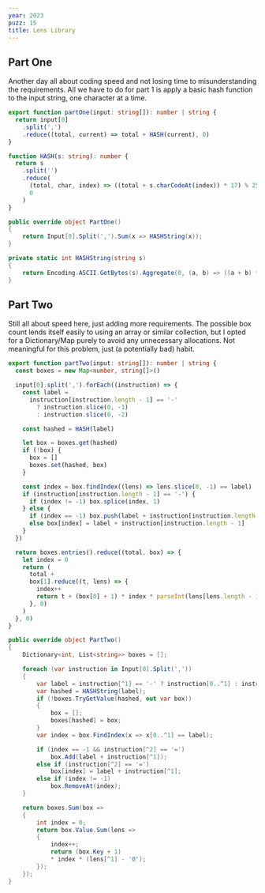 ```yaml
---
year: 2023
puzz: 15
title: Lens Library
---
```


## Part One

Another day all about coding speed and not losing time to misunderstanding the requirements. All we have to do for part 1 is apply a basic hash function to the input string, one character at a time.

<CodeBox names="typescript|C#">

```ts
export function partOne(input: string[]): number | string {
  return input[0]
    .split(',')
    .reduce((total, current) => total + HASH(current), 0)
}

function HASH(s: string): number {
  return s
    .split('')
    .reduce(
      (total, char, index) => ((total + s.charCodeAt(index)) * 17) % 256,
      0
    )
}
```

```csharp
public override object PartOne()
{
    return Input[0].Split(',').Sum(x => HASHString(x));
}

private static int HASHString(string s)
{
    return Encoding.ASCII.GetBytes(s).Aggregate(0, (a, b) => ((a + b) * 17) % 256);
}
```

</CodeBox>

## Part Two

Still all about speed here, just adding more requirements. The possible box count lends itself easily to using an array or similar collection, but I opted for a Dictionary/Map purely to avoid any unnecessary allocations. Not meaningful for this problem, just (a potentially bad) habit.

<CodeBox names="typescript|C#">

```ts
export function partTwo(input: string[]): number | string {
  const boxes = new Map<number, string[]>()

  input[0].split(',').forEach((instruction) => {
    const label =
      instruction[instruction.length - 1] == '-'
        ? instruction.slice(0, -1)
        : instruction.slice(0, -2)

    const hashed = HASH(label)

    let box = boxes.get(hashed)
    if (!box) {
      box = []
      boxes.set(hashed, box)
    }

    const index = box.findIndex((lens) => lens.slice(0, -1) == label)
    if (instruction[instruction.length - 1] == '-') {
      if (index != -1) box.splice(index, 1)
    } else {
      if (index == -1) box.push(label + instruction[instruction.length - 1])
      else box[index] = label + instruction[instruction.length - 1]
    }
  })

  return boxes.entries().reduce((total, box) => {
    let index = 0
    return (
      total +
      box[1].reduce((t, lens) => {
        index++
        return t + (box[0] + 1) * index * parseInt(lens[lens.length - 1])
      }, 0)
    )
  }, 0)
}
```

```csharp
public override object PartTwo()
{
    Dictionary<int, List<string>> boxes = [];

    foreach (var instruction in Input[0].Split(','))
    {
        var label = instruction[^1] == '-' ? instruction[0..^1] : instruction[0..^2];
        var hashed = HASHString(label);
        if (!boxes.TryGetValue(hashed, out var box))
        {
            box = [];
            boxes[hashed] = box;
        }
        var index = box.FindIndex(x => x[0..^1] == label);

        if (index == -1 && instruction[^2] == '=')
            box.Add(label + instruction[^1]);
        else if (instruction[^2] == '=')
            box[index] = label + instruction[^1];
        else if (index != -1)
            box.RemoveAt(index);
    }

    return boxes.Sum(box =>
    {
        int index = 0;
        return box.Value.Sum(lens =>
        {
            index++;
            return (box.Key + 1)
            * index * (lens[^1] - '0');
        });
    });
}
```

</CodeBox>
